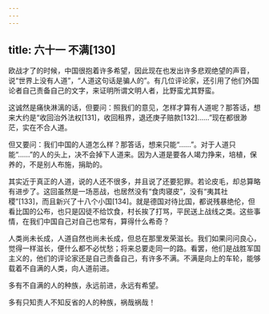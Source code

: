 ```yaml
---
---
---
```

title: 六十一 不满[130]
---




欧战才了的时候，中国很抱着许多希望，因此现在也发出许多悲观绝望的声音，说“世界上没有人道”，“人道这句话是骗人的”。有几位评论家，还引用了他们外国论者自己责备自己的文字，来证明所谓文明人者，比野蛮尤其野蛮。

这诚然是痛快淋漓的话，但要问：照我们的意见，怎样才算有人道呢？那答话，想来大约是“收回治外法权[131]，收回租界，退还庚子赔款[132]……”现在都很渺茫，实在不合人道。

但又要问：我们中国的人道怎么样？那答话，想来只能“……”。对于人道只能“……”的人的头上，决不会掉下人道来。因为人道是要各人竭力挣来，培植，保养的，不是别人布施，捐助的。

其实近于真正的人道，说的人还不很多，并且说了还要犯罪。若论皮毛，却总算略有进步了。这回虽然是一场恶战，也居然没有“食肉寝皮”，没有“夷其社稷”[133]，而且新兴了十八个小国[134]。就是德国对待比国，都说残暴绝伦，但看比国的公布，也只是囚徒不给饮食，村长挨了打骂，平民送上战线之类。这些事情，在我们中国自己对自己也常有，算得什么希奇？

人类尚未长成，人道自然也尚未长成，但总在那里发荣滋长。我们如果问问良心，觉得一样滋长，便什么都不必忧愁；将来总要走同一的路。看罢，他们是战胜军国主义的，他们的评论家还是自己责备自己，有许多不满。不满是向上的车轮，能够载着不自满的人类，向人道前进。

多有不自满的人的种族，永远前进，永远有希望。

多有只知责人不知反省的人的种族，祸哉祸哉！